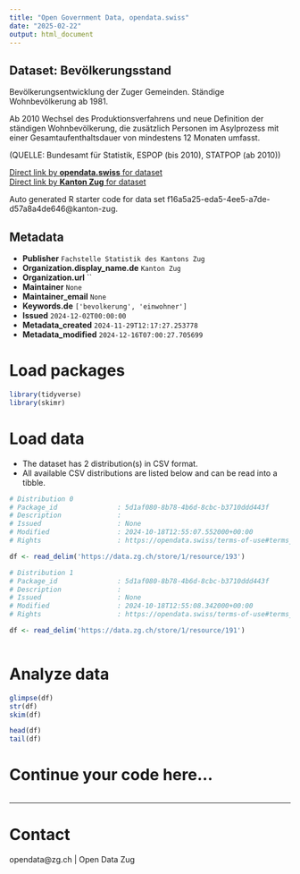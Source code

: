 ```yaml
---
title: "Open Government Data, opendata.swiss"
date: "2025-02-22"
output: html_document
---
```


## Dataset: Bevölkerungsstand

Bevölkerungsentwicklung der Zuger Gemeinden.
Ständige Wohnbevölkerung ab 1981.

Ab 2010 Wechsel des Produktionsverfahrens und neue Definition der ständigen Wohnbevölkerung, die zusätzlich Personen im Asylprozess mit einer Gesamtaufenthaltsdauer von mindestens 12 Monaten umfasst.
	
(QUELLE: Bundesamt für Statistik, ESPOP (bis 2010), STATPOP (ab 2010))

[Direct link by **opendata.swiss** for dataset](https://opendata.swiss/de/dataset/bevolkerungsstand)<br>
[Direct link by **Kanton Zug** for dataset](https://www.zg.ch/behoerden/gesundheitsdirektion/statistikfachstelle/themen/01bevoelkerungszahlen)

Auto generated R starter code for data set f16a5a25-eda5-4ee5-a7de-d57a8a4de646@kanton-zug.

## Metadata

- **Publisher** `Fachstelle Statistik des Kantons Zug`
- **Organization.display_name.de** `Kanton Zug`
- **Organization.url** ``
- **Maintainer** `None`
- **Maintainer_email** `None`
- **Keywords.de** `['bevolkerung', 'einwohner']`
- **Issued** `2024-12-02T00:00:00`
- **Metadata_created** `2024-11-29T12:17:27.253778`
- **Metadata_modified** `2024-12-16T07:00:27.705699`


# Load packages

```r

library(tidyverse)
library(skimr)

```

# Load data

-   The dataset has 2 distribution(s) in CSV format.
-   All available CSV distributions are listed below and can be read into a tibble.

```r

# Distribution 0
# Package_id               : 5d1af080-8b78-4b6d-8cbc-b3710ddd443f
# Description              : 
# Issued                   : None
# Modified                 : 2024-10-18T12:55:07.552000+00:00
# Rights                   : https://opendata.swiss/terms-of-use#terms_by

df <- read_delim('https://data.zg.ch/store/1/resource/193')

# Distribution 1
# Package_id               : 5d1af080-8b78-4b6d-8cbc-b3710ddd443f
# Description              : 
# Issued                   : None
# Modified                 : 2024-10-18T12:55:08.342000+00:00
# Rights                   : https://opendata.swiss/terms-of-use#terms_by

df <- read_delim('https://data.zg.ch/store/1/resource/191')



```

# Analyze data

```r

glimpse(df)
str(df)
skim(df)

head(df)
tail(df)

```

# Continue your code here...

```r

```

------------------------------------------------------------------------

# Contact

opendata@zg.ch | Open Data Zug
